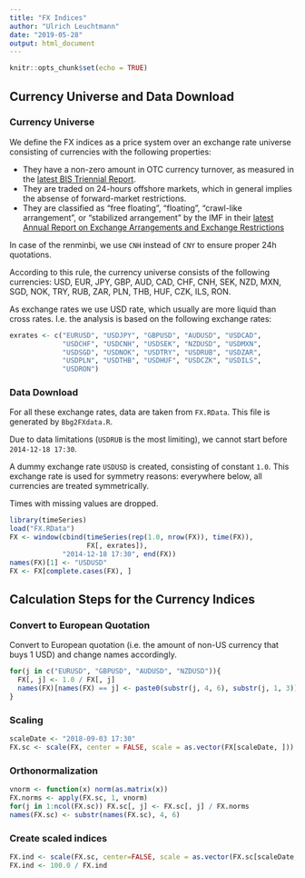 ```yaml
---
title: "FX Indices"
author: "Ulrich Leuchtmann"
date: "2019-05-28"
output: html_document
---
```


```r
knitr::opts_chunk$set(echo = TRUE)
```

## Currency Universe and Data Download

### Currency Universe

We define the FX indices as a price system over an exchange rate universe
consisting of currencies with the following properties:

- They have a non-zero amount in OTC currency turnover,
  as measured in the [latest BIS Triennial Report](https://www.bis.org/statistics/d11_3.pdf).
- They are traded on 24-hours offshore markets,
  which in general implies the absense of forward-market restrictions.
- They are classified as "free floating", "floating",
  "crawl-like arrangement", or "stabilized arrangement"
  by the IMF in their [latest Annual Report on Exchange Arrangements and Exchange Restrictions](https://www.imf.org/~/media/Files/Publications/AREAER/areaer-2017-overview.ashx)

In case of the renminbi, we use `CNH` instead of `CNY` to ensure proper 24h quotations.

According to this rule, the currency universe consists of
the following currencies:
USD, EUR, JPY, GBP, AUD, CAD, 
CHF, CNH, SEK, NZD, MXN, 
SGD, NOK, TRY, RUB, ZAR, 
PLN, THB, HUF, CZK, ILS, 
RON.

As exchange rates we use USD rate, 
which usually are more liquid than cross rates.
I.e. the analysis is based on the following exchange rates:

```r
exrates <- c("EURUSD", "USDJPY", "GBPUSD", "AUDUSD", "USDCAD", 
             "USDCHF", "USDCNH", "USDSEK", "NZDUSD", "USDMXN", 
             "USDSGD", "USDNOK", "USDTRY", "USDRUB", "USDZAR", 
             "USDPLN", "USDTHB", "USDHUF", "USDCZK", "USDILS", 
             "USDRON")
```

### Data Download
For all these exchange rates, data
are taken from `FX.RData`.
This file is generated by `Bbg2FXdata.R`.

Due to data limitations (`USDRUB` is the most limiting), we cannot start 
before `2014-12-18 17:30`.

A dummy exchange rate `USDUSD` is created, consisting of constant `1.0`. 
This exchange rate is used for symmetry reasons: everywhere below, 
all currencies are treated symmetrically.

Times with missing values are dropped.

```r
library(timeSeries)
load("FX.RData")
FX <- window(cbind(timeSeries(rep(1.0, nrow(FX)), time(FX)), 
                   FX[, exrates]),
             "2014-12-18 17:30", end(FX))
names(FX)[1] <- "USDUSD"
FX <- FX[complete.cases(FX), ]
```

## Calculation Steps for the Currency Indices

### Convert to European Quotation

Convert to European quotation 
(i.e. the amount of non-US currency that buys 1 USD)
and change names accordingly.

```r
for(j in c("EURUSD", "GBPUSD", "AUDUSD", "NZDUSD")){
  FX[, j] <- 1.0 / FX[, j]
  names(FX)[names(FX) == j] <- paste0(substr(j, 4, 6), substr(j, 1, 3))
}
```

### Scaling

```r
scaleDate <- "2018-09-03 17:30"
FX.sc <- scale(FX, center = FALSE, scale = as.vector(FX[scaleDate, ]))
```

### Orthonormalization

```r
vnorm <- function(x) norm(as.matrix(x))
FX.norms <- apply(FX.sc, 1, vnorm)
for(j in 1:ncol(FX.sc)) FX.sc[, j] <- FX.sc[, j] / FX.norms
names(FX.sc) <- substr(names(FX.sc), 4, 6)
```

### Create scaled indices

```r
FX.ind <- scale(FX.sc, center=FALSE, scale = as.vector(FX.sc[scaleDate, ]))
FX.ind <- 100.0 / FX.ind
```

